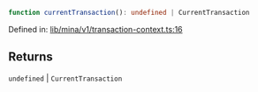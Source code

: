 ```ts
function currentTransaction(): undefined | CurrentTransaction
```

Defined in: [lib/mina/v1/transaction-context.ts:16](https://github.com/o1-labs/o1js/blob/46b9772d07785397c4bd76a102bc9f6730d321bb/src/lib/mina/v1/transaction-context.ts#L16)

## Returns

`undefined` \| `CurrentTransaction`
